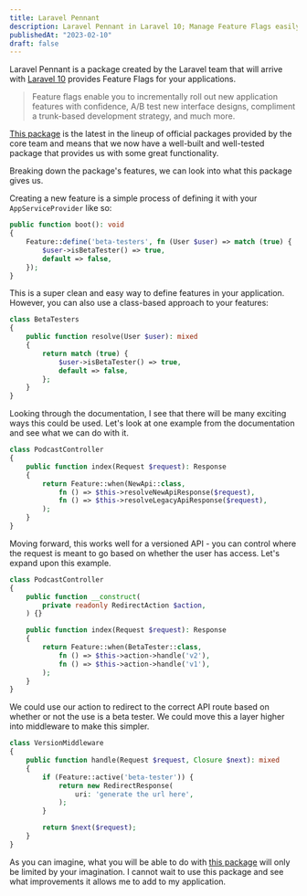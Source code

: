 ```yaml
---
title: Laravel Pennant
description: Laravel Pennant in Laravel 10; Manage Feature Flags easily. Perfect for A/B testing, incremental rollouts, and more.
publishedAt: "2023-02-10"
draft: false
---
```


Laravel Pennant is a package created by the Laravel team that will arrive with [Laravel 10](https://laravel-news.com/laravel-10) provides Feature Flags for your applications. 

> Feature flags enable you to incrementally roll out new application features with confidence, A/B test new interface designs, compliment a trunk-based development strategy, and much more.

[This package](https://laravel.com/docs/10.x/pennant) is the latest in the lineup of official packages provided by the core team and means that we now have a well-built and well-tested package that provides us with some great functionality.

Breaking down the package's features, we can look into what this package gives us.

Creating a new feature is a simple process of defining it with your `AppServiceProvider` like so:

```php
public function boot(): void
{
    Feature::define('beta-testers', fn (User $user) => match (true) {
        $user->isBetaTester() => true,
        default => false,
    });
}
```

This is a super clean and easy way to define features in your application. However, you can also use a class-based approach to your features:

```php
class BetaTesters
{
    public function resolve(User $user): mixed
    {
        return match (true) {
            $user->isBetaTester() => true,
            default => false,
        };
    }
}
```

Looking through the documentation, I see that there will be many exciting ways this could be used. Let's look at one example from the documentation and see what we can do with it.

```php
class PodcastController
{
    public function index(Request $request): Response
    {
        return Feature::when(NewApi::class,
            fn () => $this->resolveNewApiResponse($request),
            fn () => $this->resolveLegacyApiResponse($request),
        );
    }
} 
```

Moving forward, this works well for a versioned API - you can control where the request is meant to go based on whether the user has access. Let's expand upon this example.

```php
class PodcastController
{
    public function __construct(
        private readonly RedirectAction $action,
    ) {}

    public function index(Request $request): Response
    {
        return Feature::when(BetaTester::class,
            fn () => $this->action->handle('v2'),
            fn () => $this->action->handle('v1'),
        );
    }
}
```

We could use our action to redirect to the correct API route based on whether or not the use is a beta tester. We could move this a layer higher into middleware to make this simpler.

```php
class VersionMiddleware
{
    public function handle(Request $request, Closure $next): mixed
    {
        if (Feature::active('beta-tester')) {
            return new RedirectResponse(
                uri: 'generate the url here',
            );
        }

        return $next($request);
    }
}
```

As you can imagine, what you will be able to do with [this package](https://laravel.com/docs/10.x/pennant) will only be limited by your imagination. I cannot wait to use this package and see what improvements it allows me to add to my application.
